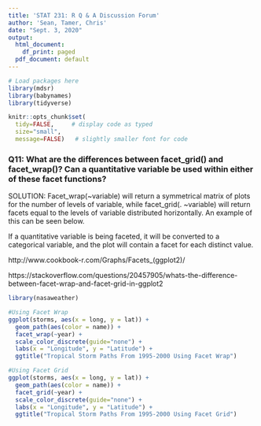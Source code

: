 ```yaml
---
title: 'STAT 231: R Q & A Discussion Forum'
author: 'Sean, Tamer, Chris'
date: "Sept. 3, 2020"
output:
  html_document:
    df_print: paged
  pdf_document: default
---
```


```r
# Load packages here 
library(mdsr)   
library(babynames)
library(tidyverse)

knitr::opts_chunk$set(
  tidy=FALSE,     # display code as typed
  size="small",
  message=FALSE)   # slightly smaller font for code
```

### Q11: What are the differences between facet_grid() and facet_wrap()?  Can a quantitative variable be used within either of these facet functions?

SOLUTION: Facet_wrap(~variable) will return a symmetrical matrix of plots for the number of levels of variable, while facet_grid(. ~variable) will return facets equal to the levels of variable distributed horizontally. An example of this can be seen below.

If a quantitative variable is being faceted, it will be converted to a categorical variable, and the plot will contain a facet for each distinct value.

http://www.cookbook-r.com/Graphs/Facets_(ggplot2)/

https://stackoverflow.com/questions/20457905/whats-the-difference-between-facet-wrap-and-facet-grid-in-ggplot2


```r
library(nasaweather)

#Using Facet Wrap
ggplot(storms, aes(x = long, y = lat)) + 
  geom_path(aes(color = name)) + 
  facet_wrap(~year) + 
  scale_color_discrete(guide="none") + 
  labs(x = "Longitude", y = "Latitude") +
  ggtitle("Tropical Storm Paths From 1995-2000 Using Facet Wrap")

#Using Facet Grid
ggplot(storms, aes(x = long, y = lat)) + 
  geom_path(aes(color = name)) + 
  facet_grid(~year) + 
  scale_color_discrete(guide="none") + 
  labs(x = "Longitude", y = "Latitude") +
  ggtitle("Tropical Storm Paths From 1995-2000 Using Facet Grid")
```


 